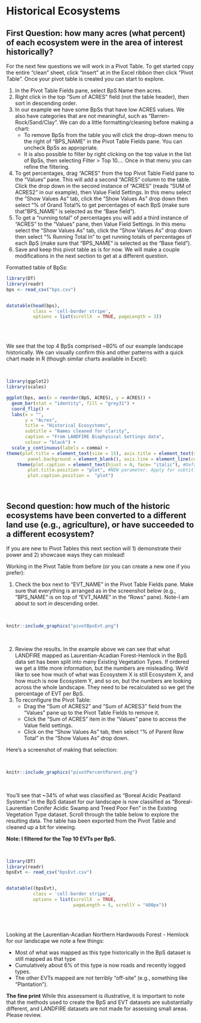 # Historical Ecosystems {#historicalEcosystems}

## First Question: how many acres (what percent) of each ecosystem were in the area of interest historically?

For the next few questions we will work in a Pivot Table.  To get started  copy the entire "clean" sheet, click "Insert" at in the Excel ribbon then click "Pivot Table".  Once your pivot table is created you can start to explore.

1. In the Pivot Table Fields pane, select BpS Name then acres.  
2. Right click in the top "Sum of ACRES" field (not the table header), then sort in descending order.
3. In our example we have some BpSs that have low ACRES values.  We also have categories that are not meaningful, such as "Barren-Rock/Sand/Clay".  We can do a little formatting/cleaning before making a chart:
    * To remove BpSs from the table you will click the drop-down menu to the right of "BPS_NAME" in the Pivot Table Fields pane.  You can uncheck BpSs as appropriate.
    * It is also possible to filter by right clicking on the top value in the list of BpSs, then selecting Filter > Top 10....  Once in that menu you can refine the filtering.
4. To get percentages, drag "ACRES" from the top Pivot Table Field pane to the "Values" pane.  This will add a second "ACRES" column to the table.  Click the drop down in the second instance of "ACRES" (reads "SUM of ACRES2" in our example), then Value Field Settings.  In this menu select the "Show Values As" tab, click the "Show Values As" drop down then select "% of Grand Total% to get percentages of each BpS (make sure that "BPS_NAME" is selected as the "Base field").  
5.  To get a "running total" of percentages you will add a third instance of "ACRES" to the "Values" pane, then Value Field Settings.  In this menu select the "Show Values As" tab, click the "Show Values As" drop down then select "% Running Total In" to get running totals of  percentages of each BpS (make sure that "BPS_NAME" is selected as the "Base field"). 
6. Save and keep this pivot table as is for now.  We will make a couple modifications in the next section to get at a different question.

Formatted table of BpSs:

```r
library(DT)
library(readr)
bps <- read_csv("bps.csv")


datatable(head(bps), 
          class = 'cell-border stripe',
          options = list(scrollX  = TRUE, pageLength = 3))
```

<br>
<br>

We see that the top 4 BpSs comprised ~80% of our example landscape historically.  We can visually confirm this and other patterns with a quick chart made in R (though similar charts available in Excel):

<br>

```r
library(ggplot2)
library(scales)

ggplot(bps, aes(x = reorder(BpS, ACRES), y = ACRES)) + 
  geom_bar(stat = "identity", fill = "grey31") +
  coord_flip() +
  labs(x = "", 
       y = "Acres", 
       title = "Historical Ecosystems",
       subtitle = "Names cleaned for clarity",
       caption = "From LANDFIRE Biophysical Settings data",
       colour = "black") +
  scale_y_continuous(labels = comma) +
theme(plot.title = element_text(size = 15), axis.title = element_text(size = 13), panel.grid.major = element_blank(), panel.grid.minor = element_blank(),
        panel.background = element_blank(), axis.line = element_line(colour = "black")) +
    theme(plot.caption = element_text(hjust = 0, face= "italic"), #Default is hjust=1
        plot.title.position = "plot", #NEW parameter. Apply for subtitle too.
        plot.caption.position =  "plot")
```


<br>

## Second question: how much of the historic ecosystems have been converted to a different land use (e.g., agriculture), or have succeeded to a different ecosystem?

If you are new to Pivot Tables this next section will 1) demonstrate their power and 2) showcase ways they can mislead!  

Working in the Pivot Table from before (or you can create a new one if you prefer):

1. Check the box next to "EVT_NAME" in the Pivot Table Fields pane.  Make sure that everything is arranged as in the screenshot below (e.g., "BPS_NAME" is on top of "EVT_NAME" in the "Rows" pane).  Note-I am about to sort in descending order.

<br>

```r
knitr::include_graphics("pivotBpsEvt.png")

```

<br>

2. Review the results. In the example above we can see that what LANDFIRE mapped as Laurentian-Acadian Forest-Hemlock in the BpS data set has been split into many Existing Vegetation Types.  If ordered we get a little more information, but the numbers are misleading.  We'd like to see how much of what was Ecosystem X is still Ecosystem X, and how much is now Ecosystem Y, and so on, but the numbers are looking across the whole landscape.  They need to be recalculated so we get the percentage of EVT per BpS.
3. To reconfigure the Pivot Table:
    * Drag the "Sum of ACRES2" and "Sum of ACRES3" field from the "Values" pane up to the Pivot Table Fields to remove it.
    * Click the "Sum of ACRES" item in the "Values" pane to access the Value field settings.
    * Click on the "Show Values As" tab, then select "% of Parent Row Total" in the "Show Values As" drop down.  
    
Here's a screenshot of making that selection:

<br>

```r
knitr::include_graphics("pivotPercentParent.png")

```

<br>

You'll see that ~34% of what was classified as "Boreal Acidic Peatland Systems" in the BpS dataset for our landscape is now classified as "Boreal-Laurentian Conifer Acidic Swamp and Treed Poor Fen" in the Existing Vegetation Type dataset.    Scroll through the table below to explore the resulting data.  The table has been exported from the Pivot Table and cleaned up a bit for viewing.  

**Note: I filtered for the Top 10 EVTs per BpS.** 

<br>

```r
library(DT)
library(readr)
bpsEvt <- read_csv("bpsEvt.csv")


datatable((bpsEvt), 
          class = 'cell-border stripe',
          options = list(scrollX  = TRUE, 
                         pageLength = 5, scrollY = "400px"))
```

<br>
<br>

Looking at the Laurentian-Acadian Northern Hardwoods Forest - Hemlock for our landscape we note a few things:

* Most of what was mapped as this type historically in the BpS dataset is still mapped as that type
* Cumulatively about 6% of this type is now roads and recently logged types.
* The other EVTs mapped are not terribly "off-site" (e.g., something like "Plantation").  

**The fine print**
While this assessment is illustrative, it is important to note that the methods used to create the BpS and EVT datasets are substantially different, and LANDFIRE datasets are not made for assessing small areas.  Please review.









